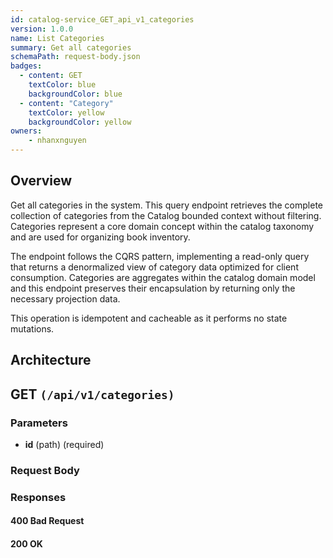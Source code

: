 ```yaml
---
id: catalog-service_GET_api_v1_categories
version: 1.0.0
name: List Categories
summary: Get all categories
schemaPath: request-body.json
badges:
  - content: GET
    textColor: blue
    backgroundColor: blue
  - content: "Category"
    textColor: yellow
    backgroundColor: yellow
owners:
    - nhanxnguyen
---
```


## Overview

Get all categories in the system. This query endpoint retrieves the complete collection of categories from the Catalog bounded context without filtering. Categories represent a core domain concept within the catalog taxonomy and are used for organizing book inventory.

The endpoint follows the CQRS pattern, implementing a read-only query that returns a denormalized view of category data optimized for client consumption. Categories are aggregates within the catalog domain model and this endpoint preserves their encapsulation by returning only the necessary projection data.

This operation is idempotent and cacheable as it performs no state mutations.

## Architecture

<NodeGraph />

## GET `(/api/v1/categories)`

### Parameters

- **id** (path) (required)

### Request Body

<SchemaViewer file="request-body.json" maxHeight="500" id="request-body" />

### Responses

#### <span className="text-orange-500">400 Bad Request</span>

<SchemaViewer file="response-400.json" maxHeight="500" id="response-400" />

#### <span className="text-green-500">200 OK</span>
